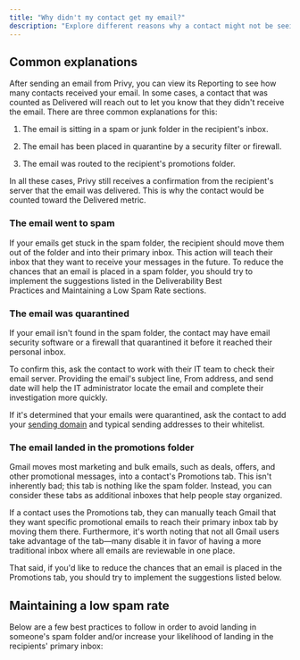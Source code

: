 ```yaml
---
title: "Why didn't my contact get my email?"
description: "Explore different reasons why a contact might not be seeing an email that you sent them."
---
```


## Common explanations

After sending an email from Privy, you can view its Reporting to see how many contacts received your email. In some cases, a contact that was counted as Delivered will reach out to let you know that they didn't receive the email. There are three common explanations for this: 

1. The email is sitting in a spam or junk folder in the recipient's inbox.

2. The email has been placed in quarantine by a security filter or firewall. 

3. The email was routed to the recipient's promotions folder. 

In all these cases, Privy still receives a confirmation from the recipient's server that the email was delivered. This is why the contact would be counted toward the Delivered metric. 

### The email went to spam

If your emails get stuck in the spam folder, the recipient should move them out of the folder and into their primary inbox. This action will teach their inbox that they want to receive your messages in the future. To reduce the chances that an email is placed in a spam folder, you should try to implement the suggestions listed in the Deliverability Best Practices and Maintaining a Low Spam Rate sections. 

### The email was quarantined

If your email isn't found in the spam folder, the contact may have email security software or a firewall that quarantined it before it reached their personal inbox.

To confirm this, ask the contact to work with their IT team to check their email server. Providing the email's subject line, From address, and send date will help the IT administrator locate the email and complete their investigation more quickly.

If it's determined that your emails were quarantined, ask the contact to add your [sending domain](https://privy.mintlify.app/docs/learn/deliverability/use-a-custom-sending-domain) and typical sending addresses to their whitelist.

### The email landed in the promotions folder

Gmail moves most marketing and bulk emails, such as deals, offers, and other promotional messages, into a contact's Promotions tab. This isn't inherently bad; this tab is nothing like the spam folder. Instead, you can consider these tabs as additional inboxes that help people stay organized. 

If a contact uses the Promotions tab, they can manually teach Gmail that they want specific promotional emails to reach their primary inbox tab by moving them there. Furthermore, it's worth noting that not all Gmail users take advantage of the tab—many disable it in favor of having a more traditional inbox where all emails are reviewable in one place.

That said, if you'd like to reduce the chances that an email is placed in the Promotions tab, you should try to implement the suggestions listed below. 

## Maintaining a low spam rate

Below are a few best practices to follow in order to avoid landing in someone's spam folder and/or increase your likelihood of landing in the recipients' primary inbox: